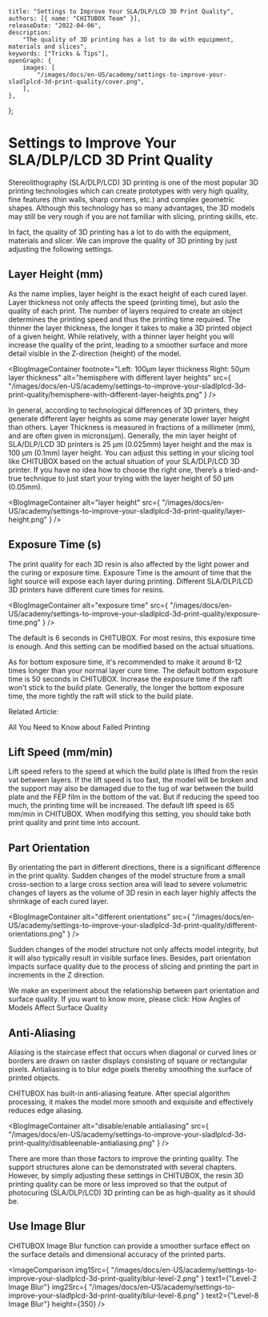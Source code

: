 	title: "Settings to Improve Your SLA/DLP/LCD 3D Print Quality",
	authors: [{ name: "CHITUBOX Team" }],
	releaseDate: "2022-04-06",
	description:
		"The quality of 3D printing has a lot to do with equipment, materials and slices",
	keywords: ["Tricks & Tips"],
	openGraph: {
		images: [
			"/images/docs/en-US/academy/settings-to-improve-your-sladlplcd-3d-print-quality/cover.png",
		],
	},
};

# Settings to Improve Your SLA/DLP/LCD 3D Print Quality

Stereolithography (SLA/DLP/LCD) 3D printing is one of the most popular 3D printing technologies which can create prototypes with very high quality, fine features (thin walls, sharp corners, etc.) and complex geometric shapes. Although this technology has so many advantages, the 3D models may still be very rough if you are not familiar with slicing, printing skills, etc.

In fact, the quality of 3D printing has a lot to do with the equipment, materials and slicer. We can improve the quality of 3D printing by just adjusting the following settings.

## Layer Height (mm)

As the name implies, layer height is the exact height of each cured layer. Layer thickness not only affects the speed (printing time), but aslo the quality of each print. The number of layers required to create an object determines the printing speed and thus the printing time required. The thinner the layer thickness, the longer it takes to make a 3D printed object of a given height. While relatively, with a thinner layer height you will increase the quality of the print, leading to a smoother surface and more detail visible in the Z-direction (height) of the model.

<BlogImageContainer footnote="Left: 100µm layer thickness   Right: 50µm layer thickness"
	alt="hemisphere with different layer heights"
	src={
		"/images/docs/en-US/academy/settings-to-improve-your-sladlplcd-3d-print-quality/hemisphere-with-different-layer-heights.png"
	}
/>

In general, according to technological differences of 3D printers, they generate different layer heights as some may generate lower layer height than others. Layer Thickness is measured in fractions of a millimeter (mm), and are often given in microns(µm). Generally, the min layer height of SLA/DLP/LCD 3D printers is 25 µm (0.025mm) layer height and the max is 100 µm (0.1mm) layer height. You can adjust this setting in your slicing tool like CHITUBOX based on the actual situation of your SLA/DLP/LCD 3D printer. If you have no idea how to choose the right one, there’s a tried-and-true technique to just start your trying with the layer height of 50 μm (0.05mm).

<BlogImageContainer
	alt="layer height"
	src={
		"/images/docs/en-US/academy/settings-to-improve-your-sladlplcd-3d-print-quality/layer-height.png"
	}
/>

## Exposure Time (s)

The print quality for each 3D resin is also affected by the light power and the curing or exposure time. Exposure Time is the amount of time that the light source will expose each layer during printing. Different SLA/DLP/LCD 3D printers have different cure times for resins.

<BlogImageContainer
	alt="exposure time"
	src={
		"/images/docs/en-US/academy/settings-to-improve-your-sladlplcd-3d-print-quality/exposure-time.png"
	}
/>

The default is 6 seconds in CHITUBOX. For most resins, this exposure time is enough. And this setting can be modified based on the actual situations.

As for bottom exposure time, it's recommended to make it around 8-12 times longer than your normal layer cure time. The default bottom exposure time is 50 seconds in CHITUBOX. Increase the exposure time if the raft won't stick to the build plate. Generally, the longer the bottom exposure time, the more tightly the raft will stick to the build plate.

Related Article:

<Link href="https://www.chitubox.com/en/article/academy/advanced/pre-/54">
	All You Need to Know about Failed Printing
</Link>

## Lift Speed (mm/min)

Lift speed refers to the speed at which the build plate is lifted from the resin vat between layers. If the lift speed is too fast, the model will be broken and the support may also be damaged due to the tug of war between the build plate and the FEP film in the bottom of the vat. But if reducing the speed too much, the printing time will be increased. The default lift speed is 65 mm/min in CHITUBOX. When modifying this setting, you should take both print quality and print time into account.

## Part Orientation

By orientating the part in different directions, there is a significant difference in the print quality. Sudden changes of the model structure from a small cross-section to a large cross section area will lead to severe volumetric changes of layers as the volume of 3D resin in each layer highly affects the shrinkage of each cured layer.

<BlogImageContainer
	alt="different orientations"
	src={
		"/images/docs/en-US/academy/settings-to-improve-your-sladlplcd-3d-print-quality/different-orientations.png"
	}
/>

Sudden changes of the model structure not only affects model integrity, but it will also typically result in visible surface lines. Besides, part orientation impacts surface quality due to the process of slicing and printing the part in increments in the Z direction.

We make an experiment about the relationship between part orientation and surface quality. If you want to know more, please click: <Link href="https://www.chitubox.com/en/article/academy/advanced/faq/53">How Angles of Models Affect Surface Quality</Link>

## Anti-Aliasing

Aliasing is the staircase effect that occurs when diagonal or curved lines or borders are drawn on raster displays consisting of square or rectangular pixels. Antialiasing is to blur edge pixels thereby smoothing the surface of printed objects.

CHITUBOX has built-in anti-aliasing feature. After special algorithm processing, it makes the model more smooth and exquisite and effectively reduces edge aliasing.

<BlogImageContainer
	alt="disable/enable antialiasing"
	src={
		"/images/docs/en-US/academy/settings-to-improve-your-sladlplcd-3d-print-quality/disableenable-antialiasing.png"
	}
/>

There are more than those factors to improve the printing quality. The support structures alone can be demonstrated with several chapters. However, by simply adjusting these settings in CHITUBOX, the resin 3D printing quality can be more or less improved so that the output of photocuring (SLA/DLP/LCD) 3D printing can be as high-quality as it should be.

## Use Image Blur

CHITUBOX Image Blur function can provide a smoother surface effect on the surface details and dimensional accuracy of the printed parts.

<ImageComparison
	img1Src={
		"/images/docs/en-US/academy/settings-to-improve-your-sladlplcd-3d-print-quality/blur-level-2.png"
	}
	text1={"Level-2 Image Blur"}
	img2Src={
		"/images/docs/en-US/academy/settings-to-improve-your-sladlplcd-3d-print-quality/blur-level-8.png"
	}
	text2={"Level-8 Image Blur"}
	height={350}
/>
